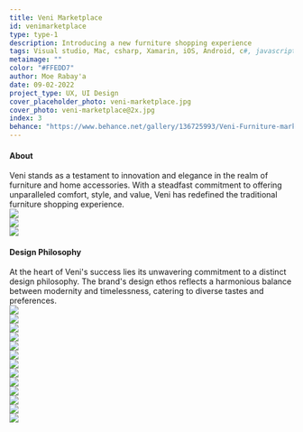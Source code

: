 ```yaml
---
title: Veni Marketplace
id: venimarketplace
type: type-1
description: Introducing a new furniture shopping experience
tags: Visual studio, Mac, csharp, Xamarin, iOS, Android, c#, javascript, development, bugs, errors
metaimage: ""
color: "#FFEDD7"
author: Moe Rabay'a
date: 09-02-2022
project_type: UX, UI Design
cover_placeholder_photo: veni-marketplace.jpg
cover_photo: veni-marketplace@2x.jpg
index: 3
behance: "https://www.behance.net/gallery/136725993/Veni-Furniture-marketplace"
---
```


<div class="bg-[#fff9ed] text-stone-950">
  <div class="container mx-auto pb-20">
    <div class="py-20 flex px-4 max-md:flex-col">
      <h4 class="w-[350px] font-medium max-md:text-[1.15em]">About</h4>
      <div class="text-xl text-stone-600  max-md:text-[1.15em] max-md:mt-0">
        Veni stands as a testament to innovation and elegance in the realm of
        furniture and home accessories. With a steadfast commitment to offering
        unparalleled comfort, style, and value, Veni has redefined the
        traditional furniture shopping experience.
      </div>
    </div>
    <div class="full-width">
      <picture>
        <source srcset="/projects/veni-marketplace/1.webp" type="image/webp" />
        <source srcset="/projects/veni-marketplace/1.jpeg" type="image/jpeg" />
        <img src="/projects/veni-marketplace/1.jpeg" />
      </picture>
    </div>
  </div>
</div>
<div class="bg-[#fff9ed]">
  <div class="container mx-auto max-w-screen-xl">
    <picture class="m-0">
      <source srcset="/projects/veni-marketplace/2-1.webp" type="image/webp" />
      <source srcset="/projects/veni-marketplace/2-1.jpeg" type="image/jpeg" />
      <img src="/projects/veni-marketplace/2-1.jpeg" class="m-0" />
    </picture>
  </div>
</div>
<div class="bg-[#242424]">
  <div class="container mx-auto max-w-screen-xl">
    <picture class="m-0">
      <source srcset="/projects/veni-marketplace/2-2.webp" type="image/webp" />
      <source srcset="/projects/veni-marketplace/2-2.jpeg" type="image/jpeg" />
      <img src="/projects/veni-marketplace/2-2.jpeg" class="m-0" />
    </picture>
  </div>
</div>
<div class="bg-[#fff9ed] text-stone-950">
  <div class="container mx-auto">
    <div class="py-20 flex max-md:flex-col px-4">
      <h4 class="w-[350px] font-medium whitespace-pre-wrap *:m-0  max-md:text-[1.15em] max-md:w-full">
        Design&#10;Philosophy
      </h4>
      <div class="text-xl text-stone-600 max-md:text-[1.15em] max-md:mt-0">
        At the heart of Veni's success lies its unwavering commitment to a
        distinct design philosophy. The brand's design ethos reflects a
        harmonious balance between modernity and timelessness, catering to
        diverse tastes and preferences.
      </div>
    </div>
  </div>
</div>
<div class="bg-[#ffecd7]">
  <div class="container mx-auto max-w-screen-xl">
    <picture class="m-0">
      <source srcset="/projects/veni-marketplace/3.webp" type="image/webp" />
      <source srcset="/projects/veni-marketplace/3.jpeg" type="image/jpeg" />
      <img src="/projects/veni-marketplace/3.jpeg" class="m-0" />
    </picture>
  </div>
</div>
<div class="full-width">
  <picture class="m-0 block w-full">
    <source srcset="/projects/veni-marketplace/4.webp" type="image/webp" />
    <source srcset="/projects/veni-marketplace/4.jpeg" type="image/jpeg" />
    <img src="/projects/veni-marketplace/4.jpeg" class="m-0 block w-full" />
  </picture>
</div>
<div class="bg-[#242424]">
  <div class="container mx-auto max-w-screen-xl">
    <picture class="m-0">
      <source srcset="/projects/veni-marketplace/5.webp" type="image/webp" />
      <source srcset="/projects/veni-marketplace/5.jpeg" type="image/jpeg" />
      <img src="/projects/veni-marketplace/5.jpeg" class="m-0" />
    </picture>
  </div>
</div>
<div class="bg-[#FFB75F] -mt-[1px]">
  <div class="container mx-auto max-w-screen-xl">
    <div class="full-width">
      <picture class="m-0">
        <source srcset="/projects/veni-marketplace/6.webp" type="image/webp" />
        <source srcset="/projects/veni-marketplace/6.jpeg" type="image/jpeg" />
        <img src="/projects/veni-marketplace/6.jpeg" class="m-0" />
      </picture>
    </div>
  </div>
</div>
<div class="full-width">
  <picture>
    <source srcset="/projects/veni-marketplace/7-1.webp" type="image/webp" />
    <source srcset="/projects/veni-marketplace/7-1.jpeg" type="image/jpeg" />
    <img src="/projects/veni-marketplace/7-1.jpeg" class="m-0 block w-full" />
  </picture>
</div>
<div class="bg-[#FFF6EB] -mt-[1px]">
  <div class="container mx-auto max-w-screen-xl">
    <div class="full-width">
      <picture>
        <source
          srcset="/projects/veni-marketplace/7-2.webp"
          type="image/webp"
        />
        <source
          srcset="/projects/veni-marketplace/7-2.jpeg"
          type="image/jpeg"
        />
        <img src="/projects/veni-marketplace/7-2.jpeg" class="m-0 -mt-[20%]" />
      </picture>
    </div>
  </div>
</div>
<div class="full-width">
  <picture>
    <source srcset="/projects/veni-marketplace/8.webp" type="image/webp" />
    <source srcset="/projects/veni-marketplace/8.jpeg" type="image/jpeg" />
    <img src="/projects/veni-marketplace/8.jpeg" class="m-0 block w-full" />
  </picture>
</div>
<div class="bg-[#242424] -mt-[1px]">
  <div class="container mx-auto max-w-screen-xl">
    <div class="full-width">
      <picture>
        <source srcset="/projects/veni-marketplace/9.webp" type="image/webp" />
        <source srcset="/projects/veni-marketplace/9.jpeg" type="image/jpeg" />
        <img src="/projects/veni-marketplace/9.jpeg" class="m-0 " />
      </picture>
    </div>
  </div>
</div>
<div class="bg-[#FDF6EB] -mt-[1px]">
  <div class="container mx-auto max-w-screen-xl">
    <div class="full-width">
      <picture>
        <source
          srcset="/projects/veni-marketplace/9-1.webp"
          type="image/webp"
        />
        <source
          srcset="/projects/veni-marketplace/9-1.jpeg"
          type="image/jpeg"
        />
        <img src="/projects/veni-marketplace/9-1.jpeg" class="m-0 " />
      </picture>
    </div>
  </div>
</div>
<div class="full-width">
  <picture>
    <source srcset="/projects/veni-marketplace/9-2.webp" type="image/webp" />
    <source srcset="/projects/veni-marketplace/9-2.jpeg" type="image/jpeg" />
    <img src="/projects/veni-marketplace/9-2.jpeg" class="m-0 block w-full" />
  </picture>
</div>
<div class="bg-[#FFB75F] -mt-[1px]">
  <div class="container mx-auto max-w-screen-xl">
    <div class="full-width">
      <picture>
        <source srcset="/projects/veni-marketplace/13.webp" type="image/webp" />
        <source srcset="/projects/veni-marketplace/13.jpeg" type="image/jpeg" />
        <img src="/projects/veni-marketplace/13.jpeg" class="m-0" />
      </picture>
    </div>
  </div>
</div>
<div class="full-width">
  <picture>
    <source srcset="/projects/veni-marketplace/14-1.jpeg" type="image/jpeg" />
    <img src="/projects/veni-marketplace/14-1.jpeg" class="m-0 block w-full" />
  </picture>
</div>
<div class="bg-[#353535] -mt-[20%]">
  <div class="container mx-auto max-w-screen-xl">
    <div class="full-width">
      <picture>
        <source
          srcset="/projects/veni-marketplace/14-2.webp"
          type="image/webp"
        />
        <source srcset="/projects/veni-marketplace/14-2.png" type="image/png" />
        <img src="/projects/veni-marketplace/14-2.png" class="m-0" />
      </picture>
    </div>
  </div>
</div>
